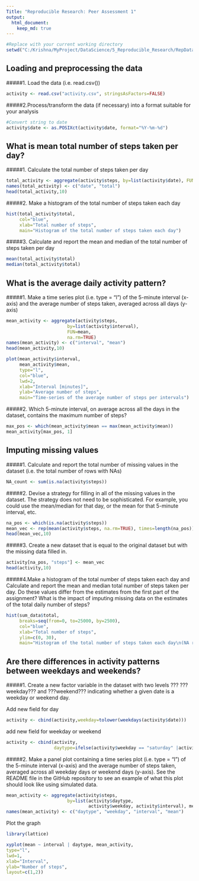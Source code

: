 ```yaml
---
Title: "Reproducible Research: Peer Assessment 1"
output: 
  html_document: 
    keep_md: true
---
```


```r
#Replace with your current working directory
setwd("C:/Krishna/MyProject/DataScience/5_Reproducible_Research/RepData_PeerAssessment1")
```

## Loading and preprocessing the data

#####1. Load the data (i.e. read.csv())

```r
activity <- read.csv("activity.csv", stringsAsFactors=FALSE)
```

#####2.Process/transform the data (if necessary) into a format suitable for your analysis


```r
#Convert string to date 
activity$date <- as.POSIXct(activity$date, format="%Y-%m-%d")
```

## What is mean total number of steps taken per day?

#####1. Calculate the total number of steps taken per day

```r
total_activity <- aggregate(activity$steps, by=list(activity$date), FUN=sum, na.rm=TRUE)
names(total_activity) <- c("date", "total")
head(total_activity,10)
```

#####2. Make a histogram of the total number of steps taken each day
```r
hist(total_activity$total, 
     col="blue", 
     xlab="Total number of steps", 
     main="Histogram of the total number of steps taken each day")
```

#####3. Calculate and report the mean and median of the total number of steps taken per day
```r
mean(total_activity$total)
median(total_activity$total)
```


## What is the average daily activity pattern?

#####1. Make a time series plot (i.e. type = "l") of the 5-minute interval (x-axis) and the average number of steps taken, averaged across all days (y-axis)

```r
mean_activity <- aggregate(activity$steps, 
                       by=list(activity$interval), 
                       FUN=mean, 
                       na.rm=TRUE)
names(mean_activity) <- c("interval", "mean")
head(mean_activity,10)
```

```r
plot(mean_activity$interval, 
     mean_activity$mean, 
     type="l", 
     col="blue", 
     lwd=2, 
     xlab="Interval [minutes]", 
     ylab="Average number of steps", 
     main="Time-series of the average number of steps per intervals")
```

#####2. Which 5-minute interval, on average across all the days in the dataset, contains the maximum number of steps?

```r
max_pos <- which(mean_activity$mean == max(mean_activity$mean))
mean_activity[max_pos, 1]
```


## Imputing missing values

#####1. Calculate and report the total number of missing values in the dataset (i.e. the total number of rows with NAs)

```r
NA_count <- sum(is.na(activity$steps))
```

#####2. Devise a strategy for filling in all of the missing values in the dataset. The strategy does not need to be sophisticated. For example, you could use the mean/median for that day, or the mean for that 5-minute interval, etc.

```r
na_pos <- which(is.na(activity$steps))
mean_vec <- rep(mean(activity$steps, na.rm=TRUE), times=length(na_pos))
head(mean_vec,10)
```

#####3. Create a new dataset that is equal to the original dataset but with the missing data filled in.

```r
activity[na_pos, "steps"] <- mean_vec
head(activity,10)
```

#####4.Make a histogram of the total number of steps taken each day and Calculate and report the mean and median total number of steps taken per day. Do these values differ from the estimates from the first part of the assignment? What is the impact of imputing missing data on the estimates of the total daily number of steps?

```r
hist(sum_data$total, 
     breaks=seq(from=0, to=25000, by=2500),
     col="blue", 
     xlab="Total number of steps", 
     ylim=c(0, 30), 
     main="Histogram of the total number of steps taken each day\n(NA replaced by mean value)")
```


## Are there differences in activity patterns between weekdays and weekends?

#####1. Create a new factor variable in the dataset with two levels ??? ???weekday??? and ???weekend??? indicating whether a given date is a weekday or weekend day.


Add new field for day
```r
activity <- cbind(activity,weekday=tolower(weekdays(activity$date)))
```

add new field for weekday or weekend

```r
activity <- cbind(activity,
                  daytype=ifelse(activity$weekday == "saturday" |activity$weekday == "sunday", "weekend","weekday"))
```

#####2. Make a panel plot containing a time series plot (i.e. type = "l") of the 5-minute interval (x-axis) and the average number of steps taken, averaged across all weekday days or weekend days (y-axis). See the README file in the GitHub repository to see an example of what this plot should look like using simulated data.


```r
mean_activity <- aggregate(activity$steps, 
                       by=list(activity$daytype, 
                               activity$weekday, activity$interval), mean)
names(mean_activity) <- c("daytype", "weekday", "interval", "mean")
```

Plot the graph

```r
library(lattice)

xyplot(mean ~ interval | daytype, mean_activity, 
type="l", 
lwd=1, 
xlab="Interval", 
ylab="Number of steps", 
layout=c(1,2))
```

